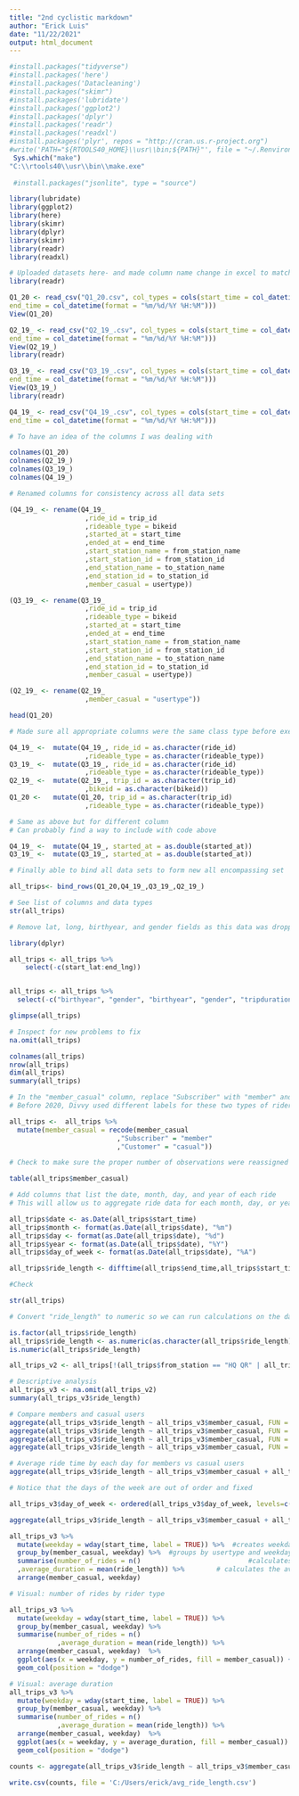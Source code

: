 ---
title: "2nd cyclistic markdown"
author: "Erick Luis"
date: "11/22/2021"
output: html_document
---

```{r setup, include=FALSE}
#install.packages("tidyverse")
#install.packages('here')
#install.packages('Datacleaning')
#install.packages("skimr")
#install.packages('lubridate')
#install.packages('ggplot2')
#install.packages('dplyr')
#install.packages('readr')
#install.packages('readxl')
#install.packages('plyr', repos = "http://cran.us.r-project.org")
#write('PATH="${RTOOLS40_HOME}\\usr\\bin;${PATH}"', file = "~/.Renviron", append = TRUE)
 Sys.which("make")
"C:\\rtools40\\usr\\bin\\make.exe"
 
 #install.packages("jsonlite", type = "source")
```

```{r}

library(lubridate)
library(ggplot2)
library(here)
library(skimr)
library(dplyr)
library(skimr)
library(readr)
library(readxl)

```

```{r}
# Uploaded datasets here- and made column name change in excel to match start_time format
library(readr)

Q1_20 <- read_csv("Q1_20.csv", col_types = cols(start_time = col_datetime(format = "%m/%d/%Y %H:%M"),
end_time = col_datetime(format = "%m/%d/%Y %H:%M")))
View(Q1_20)

Q2_19_ <- read_csv("Q2_19_.csv", col_types = cols(start_time = col_datetime(format = "%m/%d/%Y %H:%M"),
end_time = col_datetime(format = "%m/%d/%Y %H:%M")))
View(Q2_19_)
library(readr)

Q3_19_ <- read_csv("Q3_19_.csv", col_types = cols(start_time = col_datetime(format = "%m/%d/%Y %H:%M"),
end_time = col_datetime(format = "%m/%d/%Y %H:%M")))
View(Q3_19_)
library(readr)

Q4_19_ <- read_csv("Q4_19_.csv", col_types = cols(start_time = col_datetime(format = "%m/%d/%Y %H:%M"),
end_time = col_datetime(format = "%m/%d/%Y %H:%M")))

```
```{r}
# To have an idea of the columns I was dealing with

colnames(Q1_20)
colnames(Q2_19_)
colnames(Q3_19_)
colnames(Q4_19_)

```

```{r}
# Renamed columns for consistency across all data sets

(Q4_19_ <- rename(Q4_19_
                   ,ride_id = trip_id
                   ,rideable_type = bikeid 
                   ,started_at = start_time  
                   ,ended_at = end_time  
                   ,start_station_name = from_station_name 
                   ,start_station_id = from_station_id 
                   ,end_station_name = to_station_name 
                   ,end_station_id = to_station_id 
                   ,member_casual = usertype))

(Q3_19_ <- rename(Q3_19_
                   ,ride_id = trip_id
                   ,rideable_type = bikeid 
                   ,started_at = start_time  
                   ,ended_at = end_time  
                   ,start_station_name = from_station_name 
                   ,start_station_id = from_station_id 
                   ,end_station_name = to_station_name 
                   ,end_station_id = to_station_id 
                   ,member_casual = usertype))

(Q2_19_ <- rename(Q2_19_
                   ,member_casual = "usertype"))

head(Q1_20)


```

```{r}
# Made sure all appropriate columns were the same class type before executing bind

Q4_19_ <-  mutate(Q4_19_, ride_id = as.character(ride_id)
                   ,rideable_type = as.character(rideable_type)) 
Q3_19_ <-  mutate(Q3_19_, ride_id = as.character(ride_id)
                   ,rideable_type = as.character(rideable_type)) 
Q2_19_ <-  mutate(Q2_19_, trip_id = as.character(trip_id)
                   ,bikeid = as.character(bikeid)) 
Q1_20 <-   mutate(Q1_20, trip_id = as.character(trip_id)
                   ,rideable_type = as.character(rideable_type))

```

```{r}
# Same as above but for different column 
# Can probably find a way to include with code above

Q4_19_ <-  mutate(Q4_19_, started_at = as.double(started_at))
Q3_19_ <-  mutate(Q3_19_, started_at = as.double(started_at))

```

```{r}
# Finally able to bind all data sets to form new all encompassing set

all_trips<- bind_rows(Q1_20,Q4_19_,Q3_19_,Q2_19_)

# See list of columns and data types 
str(all_trips)
```

```{r}
# Remove lat, long, birthyear, and gender fields as this data was dropped beginning in 2020

library(dplyr) 

all_trips <- all_trips %>%
    select(-c(start_lat:end_lng))


all_trips <- all_trips %>%  
  select(-c("birthyear", "gender", "birthyear", "gender", "tripduration", "start_station_id", "start_station_name", "end_station_id", "end_station_name", "bikeid", "end_station_name", "ride_id", "ended_at", "day_of_week", "from_station_name" ))

glimpse(all_trips)
```

```{r}

# Inspect for new problems to fix
na.omit(all_trips)

colnames(all_trips)
nrow(all_trips)  
dim(all_trips)  
summary(all_trips) 
```

```{r}
# In the "member_casual" column, replace "Subscriber" with "member" and "Customer" with "casual"
# Before 2020, Divvy used different labels for these two types of riders ... we will want to make our dataframe consistent 

all_trips <-  all_trips %>% 
  mutate(member_casual = recode(member_casual
                           ,"Subscriber" = "member"
                           ,"Customer" = "casual"))
```

```{r}
# Check to make sure the proper number of observations were reassigned

table(all_trips$member_casual)

```

```{r}
# Add columns that list the date, month, day, and year of each ride
# This will allow us to aggregate ride data for each month, day, or year 

all_trips$date <- as.Date(all_trips$start_time) 
all_trips$month <- format(as.Date(all_trips$date), "%m")
all_trips$day <- format(as.Date(all_trips$date), "%d")
all_trips$year <- format(as.Date(all_trips$date), "%Y")
all_trips$day_of_week <- format(as.Date(all_trips$date), "%A")

all_trips$ride_length <- difftime(all_trips$end_time,all_trips$start_time)
```

```{r}
#Check

str(all_trips)
```

```{r}
# Convert "ride_length" to numeric so we can run calculations on the data

is.factor(all_trips$ride_length)
all_trips$ride_length <- as.numeric(as.character(all_trips$ride_length))
is.numeric(all_trips$ride_length)

```

```{r}
all_trips_v2 <- all_trips[!(all_trips$from_station == "HQ QR" | all_trips$ride_length<0),]


```

```{r}
# Descriptive analysis
all_trips_v3 <- na.omit(all_trips_v2)
summary(all_trips_v3$ride_length)
```

```{r}
# Compare members and casual users
aggregate(all_trips_v3$ride_length ~ all_trips_v3$member_casual, FUN = mean)
aggregate(all_trips_v3$ride_length ~ all_trips_v3$member_casual, FUN = median)
aggregate(all_trips_v3$ride_length ~ all_trips_v3$member_casual, FUN = max)
aggregate(all_trips_v3$ride_length ~ all_trips_v3$member_casual, FUN = min)
```

```{r}
# Average ride time by each day for members vs casual users
aggregate(all_trips_v3$ride_length ~ all_trips_v3$member_casual + all_trips_v3$day_of_week, FUN = mean)
```

```{r}
# Notice that the days of the week are out of order and fixed

all_trips_v3$day_of_week <- ordered(all_trips_v3$day_of_week, levels=c("Sunday", "Monday", "Tuesday", "Wednesday", "Thursday", "Friday", "Saturday"))
```

```{r}
aggregate(all_trips_v3$ride_length ~ all_trips_v3$member_casual + all_trips_v3$day_of_week, FUN = mean)
```

```{r}
all_trips_v3 %>% 
  mutate(weekday = wday(start_time, label = TRUE)) %>%  #creates weekday field using wday()
  group_by(member_casual, weekday) %>%  #groups by usertype and weekday
  summarise(number_of_rides = n()							#calculates the number of rides and average duration 
  ,average_duration = mean(ride_length)) %>% 		# calculates the average duration
  arrange(member_casual, weekday)	
```

```{r}
# Visual: number of rides by rider type

all_trips_v3 %>% 
  mutate(weekday = wday(start_time, label = TRUE)) %>% 
  group_by(member_casual, weekday) %>% 
  summarise(number_of_rides = n()
            ,average_duration = mean(ride_length)) %>% 
  arrange(member_casual, weekday)  %>% 
  ggplot(aes(x = weekday, y = number_of_rides, fill = member_casual)) +
  geom_col(position = "dodge")
```

```{r}
# Visual: average duration 
all_trips_v3 %>% 
  mutate(weekday = wday(start_time, label = TRUE)) %>% 
  group_by(member_casual, weekday) %>% 
  summarise(number_of_rides = n()
            ,average_duration = mean(ride_length)) %>% 
  arrange(member_casual, weekday)  %>% 
  ggplot(aes(x = weekday, y = average_duration, fill = member_casual)) +
  geom_col(position = "dodge")
```

```{r}
counts <- aggregate(all_trips_v3$ride_length ~ all_trips_v3$member_casual + all_trips_v3$day_of_week, FUN = mean)

write.csv(counts, file = 'C:/Users/erick/avg_ride_length.csv')
```




